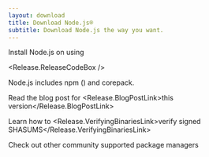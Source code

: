 ```yaml
---
layout: download
title: Download Node.js®
subtitle: Download Node.js the way you want.
---
```


<section>
  Install Node.js <Release.VersionDropdown /> on <Release.OperatingSystemDropdown /> using <Release.PlatformDropdown />

  <Release.ReleaseCodeBox />
</section>

<section>
  Node.js includes <LinkWithArrow href="https://npmjs.com">npm</LinkWithArrow> (<Release.NpmVersion />) and corepack.

Read the blog post for <Release.BlogPostLink>this version</Release.BlogPostLink>

Learn how to <Release.VerifyingBinariesLink>verify signed SHASUMS</Release.VerifyingBinariesLink>

Check out other community supported <LinkWithArrow href="/download/package-manager/all">package managers</LinkWithArrow>

</section>
